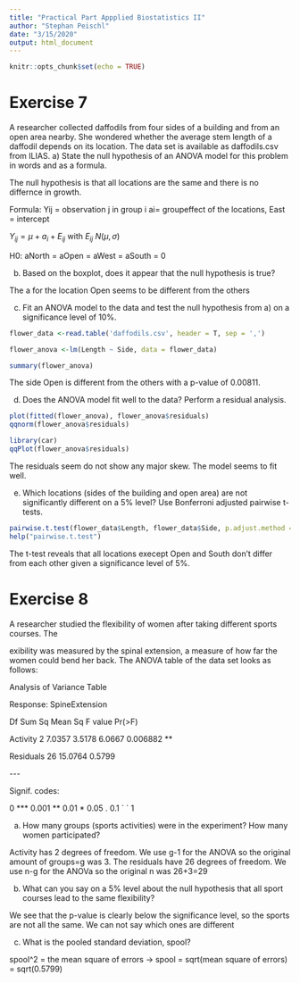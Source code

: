 ```yaml
---
title: "Practical Part Appplied Biostatistics II"
author: "Stephan Peischl"
date: "3/15/2020"
output: html_document
---
```


```r
knitr::opts_chunk$set(echo = TRUE)
```

# Exercise 7

A researcher collected daffodils from four sides of a building and from an open area nearby.
She wondered whether the average stem length of a daffodil depends on its location. The data set is
available as daffodils.csv from ILIAS.
a) State the null hypothesis of an ANOVA model for this problem in words and as a formula.

The null hypothesis is that all locations are the same and there is no differnce in growth.

Formula:
Yij = observation j in group i
ai= groupeffect of the locations, East = intercept

$Y_{ij} = \mu + a_i + E_{ij}$   with  $E_{ij} ~ N(\mu,\sigma)$

H0: aNorth = aOpen = aWest = aSouth = 0


b) Based on the boxplot, does it appear that the null hypothesis is true?

The a for the location Open seems to be different from the others


c) Fit an ANOVA model to the data and test the null hypothesis from a) on a significance level of 10%.

```r
flower_data <-read.table('daffodils.csv', header = T, sep = ',')

flower_anova <-lm(Length ~ Side, data = flower_data)

summary(flower_anova)
```

The side Open is different from the others with a p-value of 0.00811.


d) Does the ANOVA model fit well to the data? Perform a residual analysis.

```r
plot(fitted(flower_anova), flower_anova$residuals)
qqnorm(flower_anova$residuals)

library(car)
qqPlot(flower_anova$residuals)
```

The residuals seem do not show any major skew. The model seems to fit well. 


e) Which locations (sides of the building and open area) are not significantly different on a 5% level?
Use Bonferroni adjusted pairwise t-tests.

```r
pairwise.t.test(flower_data$Length, flower_data$Side, p.adjust.method = 'bonferroni')
help("pairwise.t.test")
```
The t-test reveals that all locations execept Open and South don't differ from each other
given a significance level of 5%.

# Exercise 8

A researcher studied the flexibility of women after taking different sports courses. The

exibility was measured by the spinal extension, a measure of how far the women could bend her
back.
The ANOVA table of the data set looks as follows:

Analysis of Variance Table

Response: SpineExtension

Df Sum Sq Mean Sq F value Pr(>F)

Activity 2 7.0357 3.5178 6.0667 0.006882 **

Residuals 26 15.0764 0.5799

\-\-\-

Signif. codes:

0 \*\*\* 0.001 \*\* 0.01 \* 0.05 . 0.1  \` \`  1

a) How many groups (sports activities) were in the experiment? How many women participated?

Activity has 2 degrees of freedom. We use g-1 for the ANOVA so the original amount of
groups=g was 3.
The residuals have 26 degrees of freedom. We use n-g for the ANOVa so the original 
n was 26+3=29


b) What can you say on a 5% level about the null hypothesis that all sport courses lead to the same flexibility?

We see that the p-value is clearly below the significance level, so the sports are not all 
the same. We can not say which ones are different

c) What is the pooled standard deviation, spool?

spool^2 = the mean square of errors
-> spool = sqrt(mean square of errors) = sqrt(0.5799)
